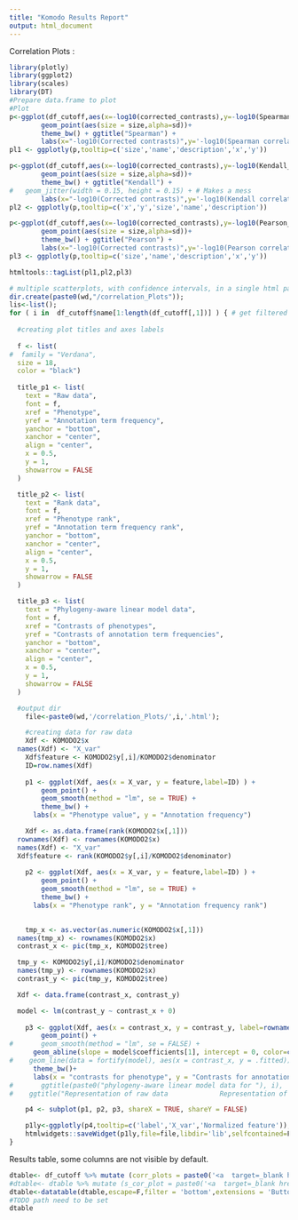 ```yaml
---
title: "Komodo Results Report"
output: html_document
---
```



Correlation Plots :

```r
library(plotly)
library(ggplot2)
library(scales)
library(DT)
#Prepare data.frame to plot
#Plot
p<-ggplot(df_cutoff,aes(x=-log10(corrected_contrasts),y=-log10(Spearman_qvalue),label=name,description=description,sd=sapply(sd,function(x) x^-1))) +
        geom_point(aes(size = size,alpha=sd))+
        theme_bw() + ggtitle("Spearman") +
        labs(x="-log10(Corrected contrasts)",y='-log10(Spearman correlation q-value)')
pl1 <- ggplotly(p,tooltip=c('size','name','description','x','y'))

p<-ggplot(df_cutoff,aes(x=-log10(corrected_contrasts),y=-log10(Kendall_qvalue),label=name,description=description,sd=sapply(sd,function(x) x^-1))) +
        geom_point(aes(size = size,alpha=sd))+
        theme_bw() + ggtitle("Kendall") + 
#	geom_jitter(width = 0.15, height = 0.15) + # Makes a mess 
        labs(x="-log10(Corrected contrasts)",y='-log10(Kendall correlation q-value)')
pl2 <- ggplotly(p,tooltip=c('x','y','size','name','description'))

p<-ggplot(df_cutoff,aes(x=-log10(corrected_contrasts),y=-log10(Pearson_qvalue),label=name,description=description,sd=sapply(sd,function(x) x^-1))) +
        geom_point(aes(size = size,alpha=sd))+
        theme_bw() + ggtitle("Pearson") +
        labs(x="-log10(Corrected contrasts)",y='-log10(Pearson correlation q-value)')
pl3 <- ggplotly(p,tooltip=c('size','name','description','x','y'))

htmltools::tagList(pl1,pl2,pl3)
```

```r
# multiple scatterplots, with confidence intervals, in a single html page
dir.create(paste0(wd,"/correlation_Plots"));
lis<-list();
for ( i in  df_cutoff$name[1:length(df_cutoff[,1])] ) { # get filtered to plot a lot
  
  #creating plot titles and axes labels
  
  f <- list(
#  family = "Verdana",
  size = 18,
  color = "black")
  
  title_p1 <- list(
    text = "Raw data",
    font = f,
    xref = "Phenotype",
    yref = "Annotation term frequency",
    yanchor = "bottom",
    xanchor = "center",
    align = "center",
    x = 0.5,
    y = 1,
    showarrow = FALSE
  )

  title_p2 <- list(
    text = "Rank data",
    font = f,
    xref = "Phenotype rank",
    yref = "Annotation term frequency rank",
    yanchor = "bottom",
    xanchor = "center",
    align = "center",
    x = 0.5,
    y = 1,
    showarrow = FALSE
  )

  title_p3 <- list(
    text = "Phylogeny-aware linear model data",
    font = f,
    xref = "Contrasts of phenotypes",
    yref = "Contrasts of annotation term frequencies",
    yanchor = "bottom",
    xanchor = "center",
    align = "center",
    x = 0.5,
    y = 1,
    showarrow = FALSE
  )

  #output dir
	file<-paste0(wd,'/correlation_Plots/',i,'.html');

	#creating data for raw data
	Xdf <- KOMODO2$x
  names(Xdf) <- "X_var"
	Xdf$feature <- KOMODO2$y[,i]/KOMODO2$denominator
	ID=row.names(Xdf)
	
	p1 <- ggplot(Xdf, aes(x = X_var, y = feature,label=ID) ) + 
		geom_point() +
		geom_smooth(method = "lm", se = TRUE) + 
		theme_bw() +
	  labs(x = "Phenotype value", y = "Annotation frequency")

	Xdf <- as.data.frame(rank(KOMODO2$x[,1]))
  rownames(Xdf) <- rownames(KOMODO2$x)
  names(Xdf) <- "X_var"
  Xdf$feature <- rank(KOMODO2$y[,i]/KOMODO2$denominator)
	
	p2 <- ggplot(Xdf, aes(x = X_var, y = feature,label=ID) ) + 
		geom_point() +
		geom_smooth(method = "lm", se = TRUE) + 
		theme_bw() +
	  labs(x = "Phenotype rank", y = "Annotation frequency rank")

	  
	tmp_x <- as.vector(as.numeric(KOMODO2$x[,1]))
  names(tmp_x) <- rownames(KOMODO2$x)
  contrast_x <- pic(tmp_x, KOMODO2$tree)

  tmp_y <- KOMODO2$y[,i]/KOMODO2$denominator
  names(tmp_y) <- rownames(KOMODO2$x)
  contrast_y <- pic(tmp_y, KOMODO2$tree)

  Xdf <- data.frame(contrast_x, contrast_y)

  model <- lm(contrast_y ~ contrast_x + 0)
  
	p3 <- ggplot(Xdf, aes(x = contrast_x, y = contrast_y, label=rownames(Xdf))) +
		geom_point() +
#		geom_smooth(method = "lm", se = FALSE) +
	  geom_abline(slope = model$coefficients[1], intercept = 0, color=c("blue"), size=1) +
#    geom_line(data = fortify(model), aes(x = contrast_x, y = .fitted))
	  theme_bw()+
	  labs(x = "contrasts for phenotype", y = "Contrasts for annotation frequency")
#		ggtitle(paste0("phylogeny-aware linear model data for "), i),
#    ggtitle("Representation of raw data             Representation of rank data                Representation of phylogenetic-aware linear model data")

	p4 <- subplot(p1, p2, p3, shareX = TRUE, shareY = FALSE)

	p1ly<-ggplotly(p4,tooltip=c('label','X_var','Normalized feature'));
	htmlwidgets::saveWidget(p1ly,file=file,libdir='lib',selfcontained=F)
}

```

<!--
#```{r Multiplot,echo=F,warning=FALSE}
#Xdf <- KOMODO2$x
##nice scatterplot, with confidence intervals
#names(Xdf) <- "X_var"
#dir.create(paste0(wd,"/correlation_Plots"));
#lis<-list();
#for ( i in  df_cutoff$name[1:length(df_cutoff[,1])] ) { # get filtered to plot a lot
#	file<-paste0(wd,'/correlation_Plots/',i,'.html');
#	Xdf$feature <- KOMODO2$y[,i]/KOMODO2$denominator
##	model1 <- lm(Xdf$feature ~ Xdf$X_var)
##	conf_interval <- predict(model1, newdata=data.frame(QUET=3), interval="confidence", level = 0.95)
##	temp_var <- predict(model1, interval="prediction")
##	new_Xdf <- cbind(Xdf, temp_var)
#	ID=row.names(Xdf)
#	p2 <- ggplot(Xdf, aes(x = X_var, y = feature,label=ID) ) + 
#		geom_point() +
#		geom_smooth(method = "lm", se = TRUE) + 
#		theme_bw() +
#		ggtitle(i)	
#	p2ly<-ggplotly(p2,tooltip=c('label','X_var','Normalized feature'));
#	htmlwidgets::saveWidget(p2ly,file=file,title=i,libdir='lib',selfcontained=F)

#}

#Xdf <- as.data.frame(rank(KOMODO2$x[,1]))
#rownames(Xdf) <- rownames(KOMODO2$x)
##nice scatterplot, confidence intervals
#names(Xdf) <- "X_var"
#dir.create(paste0(wd,"/correlation_Plots2"));
#lis<-list();
#for ( i in  df_cutoff$name[1:length(df_cutoff[,1])] ) { # get filtered to plot a lot
#	file<-paste0(wd,'/correlation_Plots2/',i,'.html');
#	Xdf$feature <- rank(KOMODO2$y[,i]/KOMODO2$denominator)
##	model1 <- lm(Xdf$feature ~ Xdf$X_var)
##	conf_interval <- predict(model1, newdata=data.frame(QUET=3), ##interval="confidence", level = 0.95)
##	temp_var <- predict(model1, interval="prediction")
##	new_Xdf <- cbind(Xdf, temp_var)
#	ID=row.names(Xdf)
#	p2 <- ggplot(Xdf, aes(x = X_var, y = feature,label=ID)) + geom_point()+
##		geom_line(aes(y=lwr), color = "red", linetype = "dashed")+
##		geom_line(aes(y=upr), color = "red", linetype = "dashed")+
#		geom_smooth(method = "lm", se = TRUE) +
#		theme_bw() +
#		ggtitle(i)	
#	p2ly<-ggplotly(p2,tooltip=c('label','X_var','Normalized feature'));
#	htmlwidgets::saveWidget(p2ly,file=file,title=i,libdir='lib',selfcontained=F)
#}

#```

-->

Results table, some columns are not visible by default. 
```r
dtable<- df_cutoff %>% mutate (corr_plots = paste0('<a  target=_blank href=', 'correlation_Plots/',name,'.html>', name,'</a>' )  ) #build link to plots
#dtable<- dtable %>% mutate (s_cor_plot = paste0('<a  target=_blank href=', 'correlation_Plots2/',name,'.html>', name,'</a>' )  ) #build link to plots
dtable<-datatable(dtable,escape=F,filter = 'bottom',extensions = 'Buttons', options = list(dom = 'Bfrtip', buttons = c('colvis','csv'),columnDefs = list(list(visible=FALSE, targets=4:(length(df_cutoff)-2) )))) # prepare table
#TODO path need to be set
dtable
```